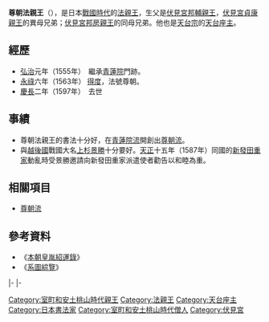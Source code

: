 {{東亞男性歷史人物
|名稱 =尊朝法親王
|身份 =日本[[法親王|法親王]]
|國家 =[[日本|大和王朝]]
|時代 =[[戰國時代_(日本)|戰國時代]]
|姓 =（無）
|名 =不詳
|法號 =尊朝
|封爵 =[[法親王|法親王]]
|出生日期 =[[天文_(後奈良天皇)|天文]]二十一年八月二十（{{birth date|1552|9|8}}）
|逝世日期 =[[慶長|慶長]]二年二月十三（{{death date and age|1597|3|30|1552|9|8}}）
|父親 =[[伏見宮邦輔親王|伏見宮邦輔親王]]
|母親 =家女房
|同胞兄弟 =[[伏見宮邦房親王|伏見宮邦房親王]]<br>[[常胤法親王|常胤法親王]]<br>[[守理法親王|守理法親王]]
|異母兄弟 =某王子<br>[[伏見宮貞康親王|伏見宮貞康親王]]<br>[[最胤法親王|最胤法親王]]<br>[[邦茂王|邦茂王]]<br>[[智曉|智曉]]
|異母姊妹 =某王女
}}
{{Japanese|japanese=尊朝法親王|kana=そんちょう ほうしんのう|romaji=Sonchō Hō shin nō}}
'''尊朝法親王'''（{{bd|1552年|9月8日|1597年|3月30日}}），是日本[[戰國時代_(日本)|戰國時代]]的[[法親王|法親王]]，生父是[[伏見宮邦輔親王|伏見宮邦輔親王]]，[[伏見宮貞康親王|伏見宮貞康親王]]的異母兄弟；[[伏見宮邦房親王|伏見宮邦房親王]]的同母兄弟。他也是[[天台宗|天台宗]]的[[天台座主|天台座主]]。

== 經歷 ==
*[[弘治_(後奈良天皇)|弘治]]元年（1555年）　繼承[[青蓮院|青蓮院]]門跡。
*[[永祿|永祿]]六年（1563年） [[得度|得度]]，法號尊朝。
*[[慶長|慶長]]二年（1597年）　去世

== 事績 ==
* 尊朝法親王的書法十分好，在[[青蓮院流|青蓮院流]]開創出[[尊朝流|尊朝流]]。
* 與[[越後國|越後國]]戰國大名[[上杉景勝|上杉景勝]]十分要好。[[天正_(日本)|天正]]十五年（1587年）同國的[[新發田重家|新發田重家]]動亂時受景勝邀請向新發田重家派遣使者勸告以和睦為重。

== 相關項目 ==
* [[尊朝流|尊朝流]]

==參考資料==
*《[[本朝皇胤紹運錄|本朝皇胤紹運錄]]》
*《[[系圖綜覽|系圖綜覽]]》

{{start box|width=auto}}
{{s-rel}}
|-
{{s-before|[[尊鎮法親王|尊鎮法親王]]}}
{{s-title|[[青蓮院|青蓮院]]門跡|第47世}}
{{s-after|[[尊純法親王|尊純法親王]]}}
|-
{{s-before|[[覺恕法親王|覺恕法親王]]}}
{{s-title|[[天台座主|天台座主]]|第167世<br>1585年3月13日－1597年6月6日}}
{{s-after|[[常胤法親王|常胤法親王]]}}
{{end box}}

[[Category:室町和安土桃山時代親王|Category:室町和安土桃山時代親王]]
[[Category:法親王|Category:法親王]]
[[Category:天台座主|Category:天台座主]]
[[Category:日本書法家|Category:日本書法家]]
[[Category:室町和安土桃山時代僧人|Category:室町和安土桃山時代僧人]]
[[Category:伏見宮|Category:伏見宮]]